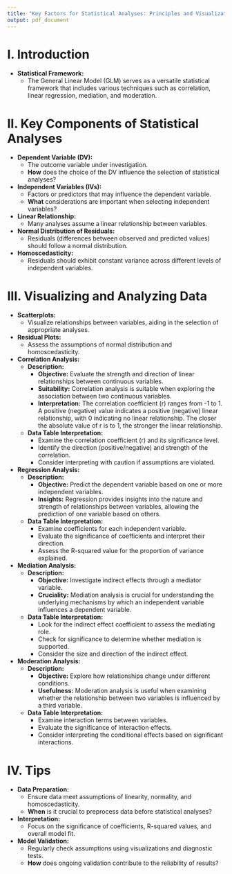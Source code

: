 ```yaml
---
title: "Key Factors for Statistical Analyses: Principles and Visualizations"
output: pdf_document
---
```


# I. Introduction

- **Statistical Framework:**
  - The General Linear Model (GLM) serves as a versatile statistical framework that includes various techniques such as correlation, linear regression, mediation, and moderation.

# II. Key Components of Statistical Analyses

- **Dependent Variable (DV):**
  - The outcome variable under investigation.
  - **How** does the choice of the DV influence the selection of statistical analyses?

- **Independent Variables (IVs):**
  - Factors or predictors that may influence the dependent variable.
  - **What** considerations are important when selecting independent variables?

- **Linear Relationship:**
  - Many analyses assume a linear relationship between variables.

- **Normal Distribution of Residuals:**
  - Residuals (differences between observed and predicted values) should follow a normal distribution.

- **Homoscedasticity:**
  - Residuals should exhibit constant variance across different levels of independent variables.

# III. Visualizing and Analyzing Data

- **Scatterplots:**
  - Visualize relationships between variables, aiding in the selection of appropriate analyses.

- **Residual Plots:**
  - Assess the assumptions of normal distribution and homoscedasticity.

- **Correlation Analysis:**
  - **Description:**
    - **Objective:** Evaluate the strength and direction of linear relationships between continuous variables.
    - **Suitability:** Correlation analysis is suitable when exploring the association between two continuous variables.
    - **Interpretation:** The correlation coefficient (r) ranges from -1 to 1. A positive (negative) value indicates a positive (negative) linear relationship, with 0 indicating no linear relationship. The closer the absolute value of r is to 1, the stronger the linear relationship.
  - **Data Table Interpretation:**
    - Examine the correlation coefficient (r) and its significance level.
    - Identify the direction (positive/negative) and strength of the correlation.
    - Consider interpreting with caution if assumptions are violated.

- **Regression Analysis:**
  - **Description:**
    - **Objective:** Predict the dependent variable based on one or more independent variables.
    - **Insights:** Regression provides insights into the nature and strength of relationships between variables, allowing the prediction of one variable based on others.
  - **Data Table Interpretation:**
    - Examine coefficients for each independent variable.
    - Evaluate the significance of coefficients and interpret their direction.
    - Assess the R-squared value for the proportion of variance explained.

- **Mediation Analysis:**
  - **Description:**
    - **Objective:** Investigate indirect effects through a mediator variable.
    - **Cruciality:** Mediation analysis is crucial for understanding the underlying mechanisms by which an independent variable influences a dependent variable.
  - **Data Table Interpretation:**
    - Look for the indirect effect coefficient to assess the mediating role.
    - Check for significance to determine whether mediation is supported.
    - Consider the size and direction of the indirect effect.

- **Moderation Analysis:**
  - **Description:**
    - **Objective:** Explore how relationships change under different conditions.
    - **Usefulness:** Moderation analysis is useful when examining whether the relationship between two variables is influenced by a third variable.
  - **Data Table Interpretation:**
    - Examine interaction terms between variables.
    - Evaluate the significance of interaction effects.
    - Consider interpreting the conditional effects based on significant interactions.

# IV. Tips 

- **Data Preparation:**
  - Ensure data meet assumptions of linearity, normality, and homoscedasticity.
  - **When** is it crucial to preprocess data before statistical analyses?

- **Interpretation:**
  - Focus on the significance of coefficients, R-squared values, and overall model fit.
  
- **Model Validation:**
  - Regularly check assumptions using visualizations and diagnostic tests.
  - **How** does ongoing validation contribute to the reliability of results?


